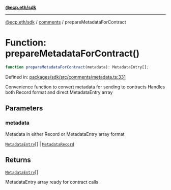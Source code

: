 [**@ecp.eth/sdk**](../../index.mdx)

***

[@ecp.eth/sdk](/sdk-reference/index.mdx) / [comments](/sdk-reference/comments/index.mdx) / prepareMetadataForContract

# Function: prepareMetadataForContract()

```ts
function prepareMetadataForContract(metadata): MetadataEntry[];
```

Defined in: [packages/sdk/src/comments/metadata.ts:331](https://github.com/ecp-eth/comments-monorepo/blob/main/packages/sdk/src/comments/metadata.ts#L331)

Convenience function to convert metadata for sending to contracts
Handles both Record format and direct MetadataEntry array

## Parameters

### metadata

Metadata in either Record or MetadataEntry array format

[`MetadataEntry`](/sdk-reference/comments/type-aliases/MetadataEntry.mdx)[] | [`MetadataRecord`](/sdk-reference/comments/type-aliases/MetadataRecord.mdx)

## Returns

[`MetadataEntry`](/sdk-reference/comments/type-aliases/MetadataEntry.mdx)[]

MetadataEntry array ready for contract calls
